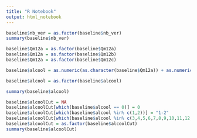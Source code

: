 ```yaml
---
title: "R Notebook"
output: html_notebook
---
```


```r
baseline$nb_ver = as.factor(baseline$nb_ver)
summary(baseline$nb_ver)
```


```r
baseline$Qm12a = as.factor(baseline$Qm12a) 
baseline$Qm12a = as.factor(baseline$Qm12b) 
baseline$Qm12a = as.factor(baseline$Qm12c) 
```

```r
baseline$alcool = as.numeric(as.character(baseline$Qm12a)) + as.numeric(as.character(baseline$Qm12b)) + as.numeric(as.character(baseline$Qm12c))
```

```r
baseline$alcool = as.factor(baseline$alcool)
```

```r
summary(baseline$alcool)
```
```r
baseline$alcoolCut = NA
baseline$alcoolCut[which(baseline$alcool == 0)] = 0
baseline$alcoolCut[which(baseline$alcool %in% c(1,2))] = "1-2"
baseline$alcoolCut[which(baseline$alcool %in% c(3,4,5,6,7,8,9,10,11,12,13,14,16,18,20,32,40,60))] = "3+"
baseline$alcoolCut = as.factor(baseline$alcoolCut)
summary(baseline$alcoolCut)
```

